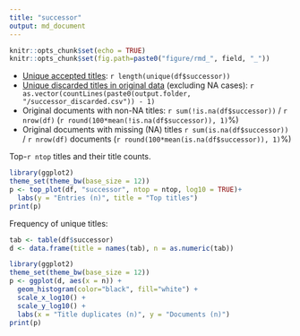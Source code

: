 ```yaml
---
title: "successor"
output: md_document
---
```


```r
knitr::opts_chunk$set(echo = TRUE)
knitr::opts_chunk$set(fig.path=paste0("figure/rmd_", field, "_"))
```

* [Unique accepted titles](output.tables/title_accepted.csv): `r length(unique(df$successor))`
* [Unique discarded titles in original data](output.tables/title_discarded.csv) (excluding NA cases): `r as.vector(countLines(paste0(output.folder, "/successor_discarded.csv")) - 1)` 
* Original documents with non-NA titles: `r sum(!is.na(df$successor))` / `r nrow(df)` (`r round(100*mean(!is.na(df$successor)), 1)`%)
* Original documents with missing (NA) titles `r sum(is.na(df$successor))` / `r nrow(df)` documents (`r round(100*mean(is.na(df$successor)), 1)`%)


 Top-`r ntop` titles and their title counts.
 
```r
library(ggplot2)
theme_set(theme_bw(base_size = 12))
p <- top_plot(df, "successor", ntop = ntop, log10 = TRUE)+
  labs(y = "Entries (n)", title = "Top titles")
print(p)
``` 

Frequency of unique titles:
  
```r
tab <- table(df$successor)
d <- data.frame(title = names(tab), n = as.numeric(tab))

library(ggplot2)
theme_set(theme_bw(base_size = 12))
p <- ggplot(d, aes(x = n)) +
  geom_histogram(color="black", fill="white") +
  scale_x_log10() +
  scale_y_log10() +
  labs(x = "Title duplicates (n)", y = "Documents (n)")
print(p)
```